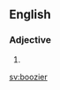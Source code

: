 ==English==

===Adjective===
{{head|en|adjective comparative form}}

# {{en-comparative of|boozy}}

[[sv:boozier]]
